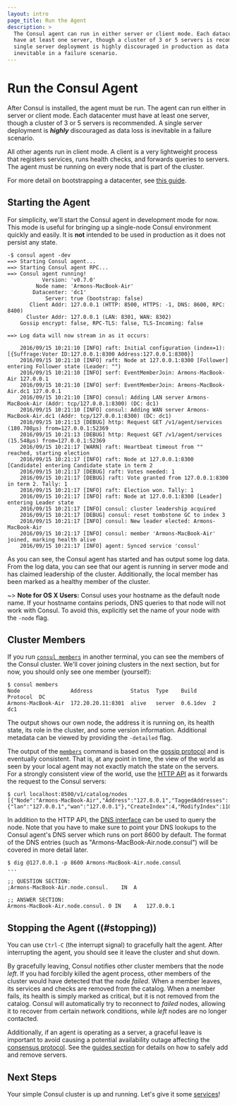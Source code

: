 ```yaml
---
layout: intro
page_title: Run the Agent
description: >
  The Consul agent can run in either server or client mode. Each datacenter must
  have at least one server, though a cluster of 3 or 5 servers is recommended. A
  single server deployment is highly discouraged in production as data loss is
  inevitable in a failure scenario.
---
```


# Run the Consul Agent

After Consul is installed, the agent must be run. The agent can run either
in server or client mode. Each datacenter must have at least one server,
though a cluster of 3 or 5 servers is recommended. A single server deployment
is _**highly**_ discouraged as data loss is inevitable in a failure scenario.

All other agents run in client mode. A client is a very lightweight
process that registers services, runs health checks, and forwards queries to
servers. The agent must be running on every node that is part of the cluster.

For more detail on bootstrapping a datacenter, see
[this guide](/docs/guides/bootstrapping).

## Starting the Agent

For simplicity, we'll start the Consul agent in development mode for now. This
mode is useful for bringing up a single-node Consul environment quickly and
easily. It is **not** intended to be used in production as it does not persist
any state.

```text
-$ consul agent -dev
==> Starting Consul agent...
==> Starting Consul agent RPC...
==> Consul agent running!
           Version: 'v0.7.0'
         Node name: 'Armons-MacBook-Air'
        Datacenter: 'dc1'
            Server: true (bootstrap: false)
       Client Addr: 127.0.0.1 (HTTP: 8500, HTTPS: -1, DNS: 8600, RPC: 8400)
      Cluster Addr: 127.0.0.1 (LAN: 8301, WAN: 8302)
    Gossip encrypt: false, RPC-TLS: false, TLS-Incoming: false

==> Log data will now stream in as it occurs:

    2016/09/15 10:21:10 [INFO] raft: Initial configuration (index=1): [{Suffrage:Voter ID:127.0.0.1:8300 Address:127.0.0.1:8300}]
    2016/09/15 10:21:10 [INFO] raft: Node at 127.0.0.1:8300 [Follower] entering Follower state (Leader: "")
    2016/09/15 10:21:10 [INFO] serf: EventMemberJoin: Armons-MacBook-Air 127.0.0.1
    2016/09/15 10:21:10 [INFO] serf: EventMemberJoin: Armons-MacBook-Air.dc1 127.0.0.1
    2016/09/15 10:21:10 [INFO] consul: Adding LAN server Armons-MacBook-Air (Addr: tcp/127.0.0.1:8300) (DC: dc1)
    2016/09/15 10:21:10 [INFO] consul: Adding WAN server Armons-MacBook-Air.dc1 (Addr: tcp/127.0.0.1:8300) (DC: dc1)
    2016/09/15 10:21:13 [DEBUG] http: Request GET /v1/agent/services (180.708µs) from=127.0.0.1:52369
    2016/09/15 10:21:13 [DEBUG] http: Request GET /v1/agent/services (15.548µs) from=127.0.0.1:52369
    2016/09/15 10:21:17 [WARN] raft: Heartbeat timeout from "" reached, starting election
    2016/09/15 10:21:17 [INFO] raft: Node at 127.0.0.1:8300 [Candidate] entering Candidate state in term 2
    2016/09/15 10:21:17 [DEBUG] raft: Votes needed: 1
    2016/09/15 10:21:17 [DEBUG] raft: Vote granted from 127.0.0.1:8300 in term 2. Tally: 1
    2016/09/15 10:21:17 [INFO] raft: Election won. Tally: 1
    2016/09/15 10:21:17 [INFO] raft: Node at 127.0.0.1:8300 [Leader] entering Leader state
    2016/09/15 10:21:17 [INFO] consul: cluster leadership acquired
    2016/09/15 10:21:17 [DEBUG] consul: reset tombstone GC to index 3
    2016/09/15 10:21:17 [INFO] consul: New leader elected: Armons-MacBook-Air
    2016/09/15 10:21:17 [INFO] consul: member 'Armons-MacBook-Air' joined, marking health alive
    2016/09/15 10:21:17 [INFO] agent: Synced service 'consul'
```

As you can see, the Consul agent has started and has output some log
data. From the log data, you can see that our agent is running in server mode
and has claimed leadership of the cluster. Additionally, the local member has
been marked as a healthy member of the cluster.

~> **Note for OS X Users:** Consul uses your hostname as the
default node name. If your hostname contains periods, DNS queries to
that node will not work with Consul. To avoid this, explicitly set
the name of your node with the `-node` flag.

## Cluster Members

If you run [`consul members`](/commands/members) in another terminal, you
can see the members of the Consul cluster. We'll cover joining clusters in the next
section, but for now, you should only see one member (yourself):

```shell-session
$ consul members
Node                Address            Status  Type    Build     Protocol  DC
Armons-MacBook-Air  172.20.20.11:8301  alive   server  0.6.1dev  2         dc1
```

The output shows our own node, the address it is running on, its
health state, its role in the cluster, and some version information.
Additional metadata can be viewed by providing the `-detailed` flag.

The output of the [`members`](/commands/members) command is based on
the [gossip protocol](/docs/internals/gossip) and is eventually consistent.
That is, at any point in time, the view of the world as seen by your local
agent may not exactly match the state on the servers. For a strongly consistent
view of the world, use the [HTTP API](/api) as it forwards the
request to the Consul servers:

```shell-session
$ curl localhost:8500/v1/catalog/nodes
[{"Node":"Armons-MacBook-Air","Address":"127.0.0.1","TaggedAddresses":{"lan":"127.0.0.1","wan":"127.0.0.1"},"CreateIndex":4,"ModifyIndex":110}]
```

In addition to the HTTP API, the [DNS interface](/docs/agent/dns) can
be used to query the node. Note that you have to make sure to point your DNS
lookups to the Consul agent's DNS server which runs on port 8600 by default.
The format of the DNS entries (such as "Armons-MacBook-Air.node.consul") will
be covered in more detail later.

```shell-session
$ dig @127.0.0.1 -p 8600 Armons-MacBook-Air.node.consul
...

;; QUESTION SECTION:
;Armons-MacBook-Air.node.consul.	IN	A

;; ANSWER SECTION:
Armons-MacBook-Air.node.consul.	0 IN	A	127.0.0.1
```

## Stopping the Agent ((#stopping))

You can use `Ctrl-C` (the interrupt signal) to gracefully halt the agent.
After interrupting the agent, you should see it leave the cluster
and shut down.

By gracefully leaving, Consul notifies other cluster members that the
node _left_. If you had forcibly killed the agent process, other members
of the cluster would have detected that the node _failed_. When a member leaves,
its services and checks are removed from the catalog. When a member fails,
its health is simply marked as critical, but it is not removed from the catalog.
Consul will automatically try to reconnect to _failed_ nodes, allowing it
to recover from certain network conditions, while _left_ nodes are no longer contacted.

Additionally, if an agent is operating as a server, a graceful leave is important
to avoid causing a potential availability outage affecting the
[consensus protocol](/docs/internals/consensus). See the
[guides section](/docs/guides) for details on how to safely add
and remove servers.

## Next Steps

Your simple Consul cluster is up and running. Let's give it some
[services](/intro/getting-started/services)!

